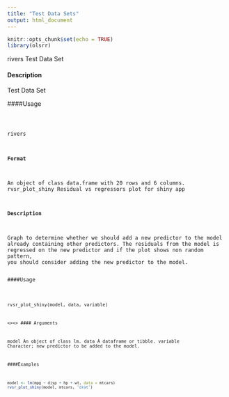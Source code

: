 ```yaml
---
title: "Test Data Sets"
output: html_document
---
```


```r
knitr::opts_chunk$set(echo = TRUE)
library(olsrr)
```

rivers Test Data Set

#### Description 

Test Data Set

####Usage 
<pre><code>
  
  rivers

#### Format 

An object of class data.frame with 20 rows and 6 columns.
rvsr_plot_shiny Residual vs regressors plot for shiny app

#### Description 

Graph to determine whether we should add a new predictor to the model already containing other
predictors. The residuals from the model is regressed on the new predictor and if the plot shows
non random pattern, you should consider adding the new predictor to the model.

####Usage 
<pre><code>
  
  rvsr_plot_shiny(model, data, variable)

<\code><\pre>
  #### Arguments 
  
  model An object of class lm.
data A dataframe or tibble.
variable Character; new predictor to be added to the model.

####Examples 
```r

model <- lm(mpg ~ disp + hp + wt, data = mtcars)
rvsr_plot_shiny(model, mtcars, 'drat')
```
